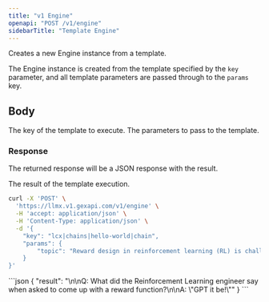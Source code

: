 ```yaml
---
title: "v1 Engine"
openapi: "POST /v1/engine"
sidebarTitle: "Template Engine"
---
```


Creates a new Engine instance from a template.

The Engine instance is created from the template specified by the `key` parameter, and all template parameters are passed
through to the `params` key. 

## Body

<ParamField body="key" type="string">
    The key of the template to execute.
</ParamField>

<ParamField body="params" type="JSON">
    The parameters to pass to the template.
</ParamField>


### Response

The returned response will be a JSON response with the result.

<ResponseField name="result" type="JSON">
    The result of the template execution.
</ResponseField>

<RequestExample>

```bash
curl -X 'POST' \
  'https://llmx.v1.gexapi.com/v1/engine' \
  -H 'accept: application/json' \
  -H 'Content-Type: application/json' \
  -d '{
    "key": "lcx|chains|hello-world|chain",
    "params": {
        "topic": "Reward design in reinforcement learning (RL) is challenging since specifying human notions of desired behavior may be difficult via reward functions or require many expert demonstrations. Can we instead cheaply design rewards using a natural language interface? This paper explores how to simplify reward design by prompting a large language model (LLM) such as GPT-3 as a proxy reward function, where the user provides a textual prompt containing a few examples (few-shot) or a description (zero-shot) of the desired behavior."
    }
}'
```
</RequestExample>


<ResponseExample>
```json
{
  "result": "\n\nQ: What did the Reinforcement Learning engineer say when asked to come up with a reward function?\n\nA: \"GPT it be!\""
}
```
</ResponseExample>
